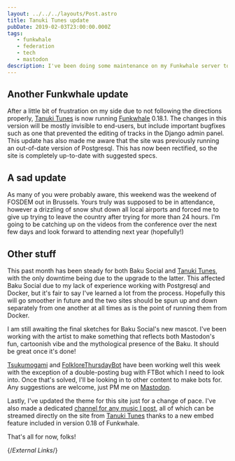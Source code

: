 ```yaml
---
layout: ../../../layouts/Post.astro
title: Tanuki Tunes update
pubDate: 2019-02-03T23:00:00.000Z
tags:
   - funkwhale
   - federation
   - tech
   - mastodon
description: I've been doing some maintenance on my Funkwhale server to give you all the best possible experience.
---
```


## Another Funkwhale update

After a little bit of frustration on my side due to not following the directions properly, [Tanuki Tunes][tanukitunes] is now running [Funkwhale][funkwhale] 0.18.1. The changes in this version will be mostly invisible to end-users, but include important bugfixes such as one that prevented the editing of tracks in the Django admin panel. This update has also made me aware that the site was previously running an out-of-date version of Postgresql. This has now been rectified, so the site is completely up-to-date with suggested specs.

## A sad update

As many of you were probably aware, this weekend was the weekend of FOSDEM out in Brussels. Yours truly was supposed to be in attendance, however a drizzling of snow shut down all local airports and forced me to give up trying to leave the country after trying for more than 24 hours. I'm going to be catching up on the videos from the conference over the next few days and look forward to attending next year (hopefully!)

## Other stuff

This past month has been steady for both Baku Social and [Tanuki Tunes][tanukitunes], with the only downtime being due to the upgrade to the latter. This affected Baku Social due to my lack of experience working with Postgresql and Docker, but it's fair to say I've learned a lot from the process. Hopefully this will go smoother in future and the two sites should be spun up and down separately from one another at all times as is the point of running them from Docker.

I am still awaiting the final sketches for Baku Social's new mascot. I've been working with the artist to make something that reflects both Mastodon's fun, cartoonish vibe and the mythological presence of the Baku. It should be great once it's done!

[Tsukumogami][tsukumogami] and [FolkloreThursdayBot][folklorethursdaybot] have been working well this week with the exception of a double-posting bug with FTBot which I need to look into. Once that's solved, I'll be looking in to other content to make bots for. Any suggestions are welcome, just PM me on [Mastodon][mastodon].

Lastly, I've updated the theme for this site just for a change of pace. I've also made a dedicated [channel for any music I post][music-channel], all of which can be streamed directly on the site from [Tanuki Tunes][tanukitunes] thanks to a new embed feature included in version 0.18 of Funkwhale.

That's all for now, folks!

{/*External Links*/}

[folklorethursdaybot]: https://github.com/Sporiff/folklorethursdaybot
[funkwhale]: https://funkwhale.audio
[mastodon]: https://mastodon.technology/@cda
[music-channel]: https://tanukitunes.com/channels/ciaranainsworth
[tanukitunes]: https://tanukitunes.com/about
[tsukumogami]: https://github.com/sporiff/tsukumogami
